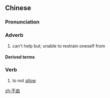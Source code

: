 ==Chinese==
{{zh-forms}}

===Pronunciation===
{{zh-pron
|m=不yóu
|cat=adv
}}

===Adverb===
{{zh-adv}}

# can't help but; unable to restrain oneself from {{gloss|doing something}}

====Derived terms====
{{zh-der|不由自主}}

===Verb===
{{zh-verb}}

# to not [[allow]]

[[zh:不由]]
